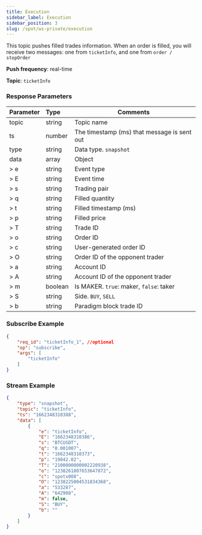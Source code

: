 ```yaml
---
title: Execution
sidebar_label: Execution
sidebar_position: 3
slug: /spot/ws-private/execution
---
```


<p>This topic pushes filled trades information. When an order is filled, you will receive two messages: one from <code>ticketInfo</code>, and one from <code>order / stopOrder</code></p>
<p><b>Push frequency</b>: real-time</p>
<p><b>Topic</b>: <code>ticketInfo</code></p>

### Response Parameters
| Parameter | Type | Comments|
|:----- |:-----|----- |
|topic |string |Topic name |
|ts |number |The timestamp (ms) that message is sent out |
|type |string |Data type. `snapshot`|
|data |array |Object |
|> e | string | Event type |
|> E | string | Event time |
|> s | string | Trading pair |
|> q | string | Filled quantity |
|> t | string | Filled timestamp (ms) |
|> p | string | Filled price |
|> T | string | Trade ID |
|> o | string | Order ID |
|> c | string | User-generated order ID |
|> O | string | Order ID of the opponent trader |
|> a | string | Account ID |
|> A | string | Account ID of the opponent trader |
|> m | boolean | Is MAKER. `true`: maker, `false`: taker |
|> S | string | Side. `BUY`, `SELL` |
|> b | string | Paradigm block trade ID |

### Subscribe Example

```json
{
    "req_id": "ticketInfo_1", //optional
    "op": "subscribe",
    "args": [
        "ticketInfo"
    ]
}
```

### Stream Example

```json
{
    "type": "snapshot",
    "topic": "ticketInfo",
    "ts": "1662348310388",
    "data": [
        {
            "e": "ticketInfo",
            "E": "1662348310386",
            "s": "BTCUSDT",
            "q": "0.001007",
            "t": "1662348310373",
            "p": "19842.02",
            "T": "2100000000002220938",
            "o": "1238261807653647872",
            "c": "spotx008",
            "O": "1238225004531834368",
            "a": "533287",
            "A": "642908",
            "m": false,
            "S": "BUY",
            "b": ""
        }
    ]
}
```